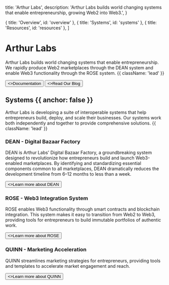 
  title: 'Arthur Labs',
  description:
    'Arthur Labs builds world changing systems that enable entrepreneurship, growing Web2 into Web3.',
}

  { title: 'Overview', id: 'overview' },
  { title: 'Systems', id: 'systems' },
  { title: 'Resources', id: 'resources' },
]

<HeroPattern />

# Arthur Labs

Arthur Labs builds world changing systems that enable entrepreneurship. We rapidly produce Web2 marketplaces through the DEAN system and enable Web3 functionality through the ROSE system. {{ className: 'lead' }}

<div className="not-prose mt-6 mb-16 flex gap-3">
  <Button href="/docs" arrow="right">
    <>Documentation</>
  </Button>
  <Button href="/blogs" variant="outline">
    <>Read Our Blog</>
  </Button>
</div>

## Systems {{ anchor: false }}

Arthur Labs is developing a suite of interoperable systems that help entrepreneurs build, deploy, and scale their businesses. Our systems work both independently and together to provide comprehensive solutions. {{ className: 'lead' }}

### DEAN - Digital Bazaar Factory

DEAN is Arthur Labs' Digital Bazaar Factory, a groundbreaking system designed to revolutionize how entrepreneurs build and launch Web3-enabled marketplaces. By identifying and standardizing essential components common to all marketplaces, DEAN dramatically reduces the development timeline from 6–12 months to less than a week.

<div className="not-prose">
  <Button href="/docs/internal-systems/dean" variant="text" arrow="right">
    <>Learn more about DEAN</>
  </Button>
</div>

### ROSE - Web3 Integration System

ROSE enables Web3 functionality through smart contracts and blockchain integration. This system makes it easy to transition from Web2 to Web3, providing tools for entrepreneurs to build immutable portfolios of authentic work.

<div className="not-prose">
  <Button href="/docs/internal-systems/rose" variant="text" arrow="right">
    <>Learn more about ROSE</>
  </Button>
</div>

### QUINN - Marketing Acceleration

QUINN streamlines marketing strategies for entrepreneurs, providing tools and templates to accelerate market engagement and reach.

<div className="not-prose">
  <Button href="/docs/internal-systems/quinn" variant="text" arrow="right">
    <>Learn more about QUINN</>
  </Button>
</div>

<Socials />

<Resources />

